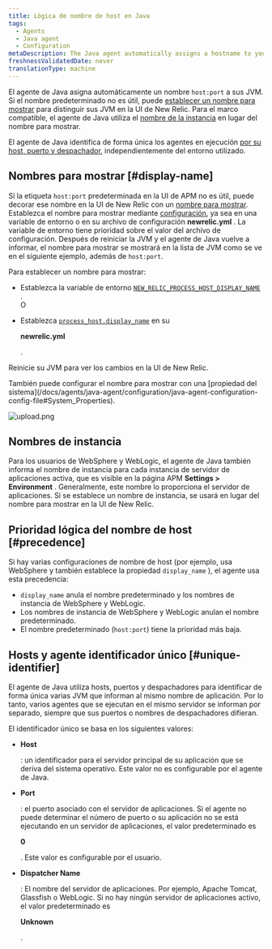 ```yaml
---
title: Lógica de nombre de host en Java
tags:
  - Agents
  - Java agent
  - Configuration
metaDescription: The Java agent automatically assigns a hostname to your app. You can decorate this hostname with a display name in the New Relic UI.
freshnessValidatedDate: never
translationType: machine
---
```



El agente de Java asigna automáticamente un nombre `host:port` a sus JVM. Si el nombre predeterminado no es útil, puede [establecer un nombre para mostrar](#display-name) para distinguir sus JVM en la UI de New Relic. Para el marco compatible, el agente de Java utiliza el [nombre de la instancia](#instance-names) en lugar del nombre para mostrar.

El agente de Java identifica de forma única los agentes en ejecución [por su host, puerto y despachador](#unique-identifier), independientemente del entorno utilizado.

## Nombres para mostrar [#display-name]

Si la etiqueta `host:port` predeterminada en la UI de APM no es útil, puede decorar ese nombre en la UI de New Relic con un [nombre para mostrar](/docs/apm/new-relic-apm/maintenance/add-rename-remove-hosts#display_name). Establezca el nombre para mostrar mediante [configuración](/docs/agents/java-agent/configuration/java-agent-configuration-config-file), ya sea en una variable de entorno o en su archivo de configuración <DNT>**newrelic.yml**</DNT> . La variable de entorno tiene prioridad sobre el valor del archivo de configuración. Después de reiniciar la JVM y el agente de Java vuelve a informar, el nombre para mostrar se mostrará en la lista de JVM como se ve en el siguiente ejemplo, además de `host:port`.

Para establecer un nombre para mostrar:

* Establezca la variable de entorno [`NEW_RELIC_PROCESS_HOST_DISPLAY_NAME`](/docs/agents/java-agent/configuration/java-agent-configuration-config-file#NEW_RELIC_PROCESS_HOST_DISPLAY_NAME) .  
  O

* Establezca [`process_host.display_name`](/docs/agents/java-agent/configuration/java-agent-configuration-config-file#display_name) en su

  <DNT>**newrelic.yml**</DNT>

  .

Reinicie su JVM para ver los cambios en la UI de New Relic.

<Callout variant="tip">
  También puede configurar el nombre para mostrar con una [propiedad del sistema](/docs/agents/java-agent/configuration/java-agent-configuration-config-file#System_Properties).
</Callout>

<img
  title="display_name example"
  alt="upload.png"
  src={apmJavaEditHostName}
/>

## Nombres de instancia

Para los usuarios de WebSphere y WebLogic, el agente de Java también informa el nombre de instancia para cada instancia de servidor de aplicaciones activa, que es visible en la página APM <DNT>**Settings > Environment**</DNT> . Generalmente, este nombre lo proporciona el servidor de aplicaciones. Si se establece un nombre de instancia, se usará en lugar del nombre para mostrar en la UI de New Relic.

## Prioridad lógica del nombre de host [#precedence]

Si hay varias configuraciones de nombre de host (por ejemplo, usa WebSphere y también establece la propiedad `display_name` ), el agente usa esta precedencia:

* `display_name` anula el nombre predeterminado y los nombres de instancia de WebSphere y WebLogic.
* Los nombres de instancia de WebSphere y WebLogic anulan el nombre predeterminado.
* El nombre predeterminado (`host:port`) tiene la prioridad más baja.

## Hosts y agente identificador único [#unique-identifier]

El agente de Java utiliza hosts, puertos y despachadores para identificar de forma única varias JVM que informan al mismo nombre de aplicación. Por lo tanto, varios agentes que se ejecutan en el mismo servidor se informan por separado, siempre que sus puertos o nombres de despachadores difieran.

El identificador único se basa en los siguientes valores:

* <DNT>**Host**</DNT>

  : un identificador para el servidor principal de su aplicación que se deriva del sistema operativo. Este valor no es configurable por el agente de Java.

* <DNT>**Port**</DNT>

  : el puerto asociado con el servidor de aplicaciones. Si el agente no puede determinar el número de puerto o su aplicación no se está ejecutando en un servidor de aplicaciones, el valor predeterminado es

  <DNT>**0**</DNT>

  . Este valor es configurable por el usuario.

* <DNT>**Dispatcher Name**</DNT>

  : El nombre del servidor de aplicaciones. Por ejemplo, Apache Tomcat, Glassfish o WebLogic. Si no hay ningún servidor de aplicaciones activo, el valor predeterminado es

  <DNT>**Unknown**</DNT>

  .
